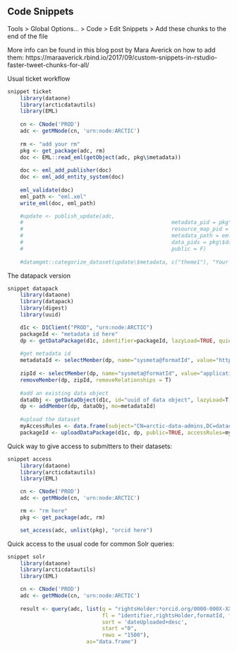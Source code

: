 ## Code Snippets

Tools > Global Options... > Code > Edit Snippets > Add these chunks to the end of the file

More info can be found in this blog post by Mara Averick on how to add them: https://maraaverick.rbind.io/2017/09/custom-snippets-in-rstudio-faster-tweet-chunks-for-all/

Usual ticket workflow
```r
snippet ticket
	library(dataone)
	library(arcticdatautils)
	library(EML)
	
	cn <- CNode('PROD')
	adc <- getMNode(cn, 'urn:node:ARCTIC')
	
	rm <- "add your rm"
	pkg <- get_package(adc, rm)
	doc <- EML::read_eml(getObject(adc, pkg\$metadata))
	
	doc <- eml_add_publisher(doc)
	doc <- eml_add_entity_system(doc)
	
	eml_validate(doc)
	eml_path <- "eml.xml"	
	write_eml(doc, eml_path)

	#update <- publish_update(adc,
	#												metadata_pid = pkg\$metadata,
	#												resource_map_pid = pkg\$resource_map,
	#												metadata_path = eml_path,
	#												data_pids = pkg\$data,
	#												public = F)
													
	#datamgmt::categorize_dataset(update\$metadata, c("theme1"), "Your Name")
```

The datapack version
```r
snippet datapack
	library(dataone)
	library(datapack)
	library(digest)
	library(uuid)

	d1c <- D1Client("PROD", "urn:node:ARCTIC")
	packageId <- "metadata id here"
	dp <- getDataPackage(d1c, identifier=packageId, lazyLoad=TRUE, quiet=FALSE)
	
	#get metadata id
	metadataId <- selectMember(dp, name="sysmeta@formatId", value="https://eml.ecoinformatics.org/eml-2.2.0")
	
	zipId <- selectMember(dp, name="sysmeta@formatId", value="application/vnd.shp+zip")
	removeMember(dp, zipId, removeRelationships = T)
	
	#add an existing data object
	dataObj <- getDataObject(d1c, id="uuid of data object", lazyLoad=T, limit="1TB")
	dp <- addMember(dp, dataObj, mo=metadataId)
	
	#upload the dataset
	myAccessRules <- data.frame(subject="CN=arctic-data-admins,DC=dataone,DC=org", permission="changePermission") 
	packageId <- uploadDataPackage(d1c, dp, public=TRUE, accessRules=myAccessRules, quiet=FALSE)
```

Quick way to give access to submitters to their datasets:
```r
snippet access
	library(dataone)
	library(arcticdatautils)
	library(EML)

	cn <- CNode('PROD')
	adc <- getMNode(cn, 'urn:node:ARCTIC')

	rm <- "rm here"
	pkg <- get_package(adc, rm)

	set_access(adc, unlist(pkg), "orcid here")
```

Quick access to the usual code for common Solr queries:
```r
snippet solr
	library(dataone)
	library(arcticdatautils)
	library(EML)

	cn <- CNode('PROD')
	adc <- getMNode(cn, 'urn:node:ARCTIC')
	
	result <- query(adc, list(q = "rightsHolder:*orcid.org/0000-000X-XXXX-XXXX* AND (*:* NOT obsoletedBy:*)",
	                          fl = "identifier,rightsHolder,formatId, fileName, dateUploaded",
	                          sort = 'dateUploaded+desc',
	                          start ="0",
	                          rows = "1500"),
	                     as="data.frame")
```

